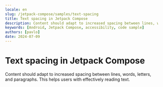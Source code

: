 ```yaml
---
locale: en
slug: /jetpack-compose/samples/text-spacing
title: Text spacing in Jetpack Compose
description: Content should adapt to increased spacing between lines, words, letters, and paragraphs.
keywords: [Android, Jetpack Compose, accessibility, code sample]
authors: [pavlo]
date: 2024-07-09
---
```


# Text spacing in Jetpack Compose

Content should adapt to increased spacing between lines, words, letters, and paragraphs. This helps users with effectively reading text.

<CodeSample id="text-spacing" platform="jetpack-compose" locale="en"/>
